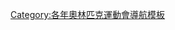 {{Navbox
|name = 1928年冬季奧林匹克運動會項目
|title = [[1928年冬季奥林匹克运动会]][[:Category:1928年冬季奧林匹克運動會比賽項目|項目]]（[[瑞士]][[聖莫里茨]]）
|listclass = hlist
|titlestyle = background:#BFD7FF;
|list1 =
* [[1928年冬季奧林匹克運動會雪車比賽|雪車]]
* [[1928年冬季奧林匹克運動會越野滑雪比賽|越野滑雪]]
* [[1928年冬季奧林匹克運動會花式滑冰比賽|花式滑冰]]
* [[1928年冬季奧林匹克運動會冰球比賽|冰球]]
* ''[[1928年冬季奧林匹克運動會軍事巡邏比賽|軍事巡邏]]（表演項目）''
* [[1928年冬季奧林匹克運動會北歐混合式滑雪比賽|北歐混合式滑雪]]
* [[1928年冬季奧林匹克運動會鋼架雪車比賽|鋼架雪車]]
* ''[[1928年冬季奧林匹克運動會拉力滑雪比賽|拉力滑雪]]（表演項目）''
* [[1928年冬季奧林匹克運動會跳台滑雪比賽|跳台滑雪]]
* [[1928年冬季奧林匹克運動會競速滑冰比賽|競速滑冰]]
}}<noinclude>
[[Category:各年奧林匹克運動會導航模板]]
</noinclude>